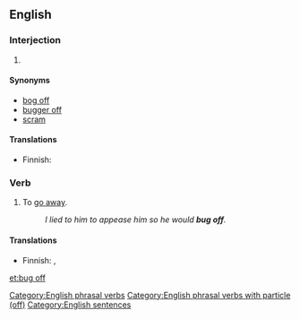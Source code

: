 ==English==

===Interjection===
{{en-interj|head=[[bug]] [[off]]!}}

# {{label|en|idiomatic|informal|transitive}} {{non-gloss definition|Used to tell somebody to leave one alone.}}

====Synonyms====
* [[bog off]]
* [[bugger off]] {{qualifier|more vulgar}}
* [[scram]]

====Translations====
{{trans-top|Used to tell somebody to leave them alone}}
* Finnish: {{t|fi|häivy}}
{{trans-mid}}
{{trans-bottom}}

===Verb===
{{head|en|verb|head=[[bug]] [[off]]}}

# {{label|en|informal|intransitive}} To [[go away]].
#: ''I lied to him to appease him so he would '''bug off'''.''

====Translations====
{{trans-top|go away}}
* Finnish: {{t+|fi|häipyä}}, {{t+|fi|lähteä}}
{{trans-mid}}
{{trans-bottom}}

[[Category:English phrasal verbs]]
[[Category:English phrasal verbs with particle (off)]]
[[Category:English sentences]]

[[et:bug off]]